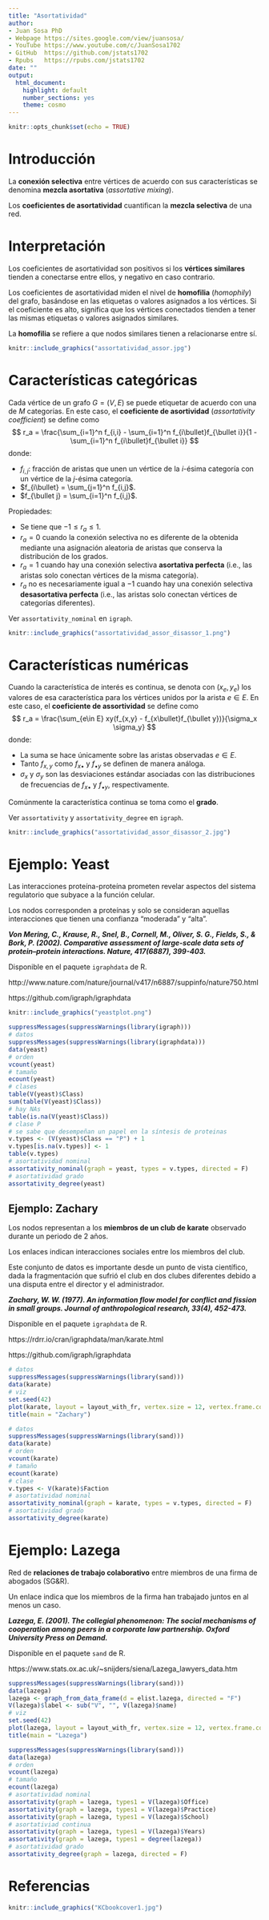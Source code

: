 ---
title: "Asortatividad"
author: 
- Juan Sosa PhD
- Webpage https://sites.google.com/view/juansosa/ 
- YouTube https://www.youtube.com/c/JuanSosa1702 
- GitHub  https://github.com/jstats1702 
- Rpubs   https://rpubs.com/jstats1702
date: ""
output:
  html_document:
    highlight: default
    number_sections: yes
    theme: cosmo
---

```{r setup, include=FALSE}
knitr::opts_chunk$set(echo = TRUE)
```

# Introducción

La **conexión selectiva** entre vértices de acuerdo con sus características se denomina **mezcla asortativa** (*assortative mixing*).

Los **coeficientes de asortatividad** cuantifican la **mezcla selectiva** de una red.

# Interpretación

Los coeficientes de asortatividad son positivos si los **vértices similares** tienden a conectarse entre ellos, y negativo en caso contrario.

Los coeficientes de asortatividad miden el nivel de **homofilia** (*homophily*) del grafo, basándose en las etiquetas o valores asignados a los vértices. Si el coeficiente es alto, significa que los vértices conectados tienden a tener las mismas etiquetas o valores asignados similares.

La **homofilia** se refiere a que nodos similares tienen a relacionarse entre sí.

```{r, eval = TRUE, echo=FALSE, out.width="40%", fig.pos = 'H', fig.align = 'center'}
knitr::include_graphics("assortatividad_assor.jpg")
```

# Características categóricas

Cada vértice de un grafo $G=(V,E)$ se puede etiquetar de acuerdo con una de $M$ categorías. En este caso, el **coeficiente de asortividad** (*assortativity coefficient*) se define como
$$
r_a = \frac{\sum_{i=1}^n f_{i,i} - \sum_{i=1}^n f_{i\bullet}f_{\bullet i}}{1 - \sum_{i=1}^n f_{i\bullet}f_{\bullet i}}
$$
donde:

- $f_{i,j}$: fracción de aristas que unen un vértice de la $i$-ésima categoría con un vértice de la $j$-ésima categoría.
- $f_{i\bullet} = \sum_{j=1}^n f_{i,j}$.
- $f_{\bullet j} = \sum_{i=1}^n f_{i,j}$.

Propiedades:

- Se tiene que $-1\leq r_a \leq 1$. 
- $r_a=0$ cuando la conexión selectiva no es diferente de la obtenida mediante una asignación aleatoria de aristas que conserva la distribución de los grados. 
- $r_a=1$ cuando hay una conexión selectiva **asortativa perfecta** (i.e., las aristas solo conectan vértices de la misma categoría). 
- $r_a$ no es necesariamente igual a $-1$ cuando hay una conexión selectiva **desasortativa perfecta** (i.e., las aristas solo conectan vértices de categorías diferentes).

Ver `assortativity_nominal` en `igraph`.


```{r, eval = TRUE, echo=FALSE, out.width="75%", fig.pos = 'H', fig.align = 'center'}
knitr::include_graphics("assortatividad_assor_disassor_1.png")
```



# Características numéricas

Cuando la característica de interés es continua, se denota con $(x_e, y_e)$ los valores de esa característica para los vértices unidos por la arista $e \in E$. En este caso, el **coeficiente de assortividad** se define como
$$
r_a = \frac{\sum_{e\in E} xy(f_{x,y} - f_{x\bullet}f_{\bullet y})}{\sigma_x \sigma_y}
$$
donde:

- La suma se hace únicamente sobre las aristas observadas $e\in E$.
- Tanto $f_{x,y}$ como $f_{x\bullet}$ y $f_{\bullet y}$ se definen de manera análoga.
- $\sigma_x$ y $\sigma_y$ son las desviaciones estándar asociadas con las distribuciones de frecuencias de $f_{x\bullet}$ y $f_{\bullet y}$, respectivamente.

Comúnmente la característica continua se toma como el **grado**.

Ver `assortativity` y `assortativity_degree` en `igraph`.


```{r, eval = TRUE, echo=FALSE, out.width="80%", fig.pos = 'H', fig.align = 'center'}
knitr::include_graphics("assortatividad_assor_disassor_2.jpg")
```

# Ejemplo: Yeast

Las interacciones proteína-proteína prometen revelar aspectos del sistema regulatorio que subyace a la función celular.

Los nodos corresponden a proteínas y solo se consideran aquellas interacciones que tienen una confianza "moderada" y "alta". 

***Von Mering, C., Krause, R., Snel, B., Cornell, M., Oliver, S. G., Fields, S., & Bork, P. (2002). Comparative assessment of large-scale data sets of protein–protein interactions. Nature, 417(6887), 399-403.***

Disponible en el paquete `igraphdata` de R.

http://www.nature.com/nature/journal/v417/n6887/suppinfo/nature750.html

https://github.com/igraph/igraphdata


```{r, eval = TRUE, echo=FALSE, out.width="47%", fig.pos = 'H', fig.align = 'center'}
knitr::include_graphics("yeastplot.png")
```

```{r}
suppressMessages(suppressWarnings(library(igraph)))
# datos
suppressMessages(suppressWarnings(library(igraphdata)))
data(yeast)
# orden
vcount(yeast)
# tamaño
ecount(yeast)
# clases
table(V(yeast)$Class)
sum(table(V(yeast)$Class))
# hay NAs
table(is.na(V(yeast)$Class))
# clase P
# se sabe que desempeñan un papel en la síntesis de proteinas
v.types <- (V(yeast)$Class == "P") + 1
v.types[is.na(v.types)] <- 1
table(v.types)
# asortatividad nominal
assortativity_nominal(graph = yeast, types = v.types, directed = F)
# asortatividad grado
assortativity_degree(yeast)
```

## Ejemplo: Zachary

Los nodos representan a los **miembros de un club de karate** observado durante un periodo de 2 años.

Los enlaces indican interacciones sociales entre los miembros del club. 

Este conjunto de datos es importante desde un punto de vista científico, dada la fragmentación que sufrió el club en dos clubes diferentes debido a una disputa entre el director y el administrador.

***Zachary, W. W. (1977). An information flow model for conflict and fission in small groups. Journal of anthropological research, 33(4), 452-473.***

Disponible en el paquete `igraphdata` de R.

https://rdrr.io/cran/igraphdata/man/karate.html

https://github.com/igraph/igraphdata


```{r, fig.height = 6, fig.width = 6, echo = F, fig.align='center'}
# datos
suppressMessages(suppressWarnings(library(sand)))
data(karate)
# viz 
set.seed(42)
plot(karate, layout = layout_with_fr, vertex.size = 12, vertex.frame.color = "black", vertex.label.color = "black")
title(main = "Zachary")
```


```{r}
# datos
suppressMessages(suppressWarnings(library(sand)))
data(karate)
# orden
vcount(karate)
# tamaño
ecount(karate)
# clase
v.types <- V(karate)$Faction
# asortatividad nominal
assortativity_nominal(graph = karate, types = v.types, directed = F)
# asortatividad grado
assortativity_degree(karate)
```


# Ejemplo: Lazega

Red de **relaciones de trabajo colaborativo** entre miembros de una firma de abogados (SG&R). 

Un enlace indica que los miembros de la firma han trabajado juntos en al menos un caso.

***Lazega, E. (2001). The collegial phenomenon: The social mechanisms of cooperation among peers in a corporate law partnership. Oxford University Press on Demand.***

Disponible en el paquete `sand` de R.

https://www.stats.ox.ac.uk/~snijders/siena/Lazega_lawyers_data.htm


```{r, fig.height = 6, fig.width = 6, echo = F, fig.align='center'}
suppressMessages(suppressWarnings(library(sand)))
data(lazega)
lazega <- graph_from_data_frame(d = elist.lazega, directed = "F")
V(lazega)$label <- sub("V", "", V(lazega)$name)
# viz
set.seed(42)
plot(lazega, layout = layout_with_fr, vertex.size = 12, vertex.frame.color = "black", vertex.label.color = "black")
title(main = "Lazega")
```

```{r}
suppressMessages(suppressWarnings(library(sand)))
data(lazega)
# orden
vcount(lazega)
# tamaño
ecount(lazega)
# asortatividad nominal
assortativity(graph = lazega, types1 = V(lazega)$Office)
assortativity(graph = lazega, types1 = V(lazega)$Practice)
assortativity(graph = lazega, types1 = V(lazega)$School)
# asortativiad continua
assortativity(graph = lazega, types1 = V(lazega)$Years)
assortativity(graph = lazega, types1 = degree(lazega))
# asortatividad grado
assortativity_degree(graph = lazega, directed = F)
```



# Referencias

```{r, eval = TRUE, echo=FALSE, out.width="25%", fig.pos = 'H', fig.align = 'center'}
knitr::include_graphics("KCbookcover1.jpg")
```